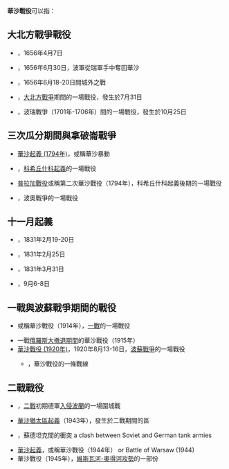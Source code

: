 '''華沙戰役'''可以指：
{{TOC right}}
==大北方戰爭戰役==
* {{Link-en|瓦爾卡戰役|Battle of Warka}}，1656年4月7日
* {{Link-en|華沙圍城戰 (1656年)|Siege of Warsaw (1656)}}，1656年6月30日，波軍從瑞軍手中奪回華沙
* {{Link-en|華沙戰役 (1656年)|Battle of Warsaw (1656)}}，1656年6月18-20日間城外之戰
* {{Link-en|華沙戰役 (1705年)|Battle of Warsaw (1705)}}，[[大北方戰爭|大北方戰爭]]期間的一場戰役，發生於7月31日
* {{Link-en|普拉格戰役 (1705年)|Battle of Praga (1705)}}，波瑞戰爭（1701年-1706年）間的一場戰役，發生於10月25日

==三次瓜分期間與拿破崙戰爭==
* [[華沙起義_(1794年)|華沙起義 (1794年)]]，或稱華沙暴動
* {{le|華沙圍城戰 (1794年)|Siege of Warsaw (1794)}}，[[科希丘什科起義|科希丘什科起義]]的一場戰役
* [[普拉加戰役|普拉加戰役]]或稱第二次華沙戰役（1794年），科希丘什科起義後期的一場戰役
* {{le|雷茲因戰役 (1809年)|Battle of Raszyn (1809)}}，波奧戰爭的一場戰役

==十一月起義==
* {{Link-en|第一次瓦沃戰役|First Battle of Wawer}}，1831年2月19-20日
* {{Link-en|奧申卡格羅霍夫斯卡戰役|Battle of Olszynka Grochowska}}，1831年2月25日
* {{Link-en|第二次瓦沃戰役|Second Battle of Wawer}}，1831年3月31日
* {{Link-en|華沙戰役 (1831年)|Battle of Warsaw (1831)}}，9月6-8日

==一戰與波蘇戰爭期間的戰役==
* {{Link-en|維斯瓦河戰役|Battle of the Vistula River}}或稱華沙戰役（1914年），[[一戰|一戰]]的一場戰役
* 一戰[[大撤退_(俄羅斯)|俄羅斯大撤退期間]]的華沙戰役（1915年）
* [[華沙戰役_(1920年)|華沙戰役 (1920年)]]，1920年8月13-16日，[[波蘇戰爭|波蘇戰爭]]的一場戰役
** {{le|拉濟明戰役 (1920年)|Battle of Radzymin (1920)}}，華沙戰役的一條戰線

==二戰戰役==
* {{le|華沙戰役 (1939年)|Battle of Warsaw (1939)}}，[[二戰|二戰]]初期德軍[[入侵波蘭|入侵波蘭]]的一場圍城戰
* [[華沙猶太區起義|華沙猶太區起義]]（1943年），發生於二戰期間的{{le|穆拉努夫|Muranow}}區
* {{le|拉濟明戰役 (1944年)|Battle of Radzymin (1944)}}，蘇德坦克間的衝突 a clash between Soviet and German tank armies
* [[華沙起義|華沙起義]]，或稱華沙戰役（1944年） or Battle of Warsaw (1944)
* 華沙戰役（1945年），[[維斯瓦河-奧得河攻勢|維斯瓦河-奧得河攻勢]]的一部份

{{Disambiguation|Cat=四字战事消歧义}}